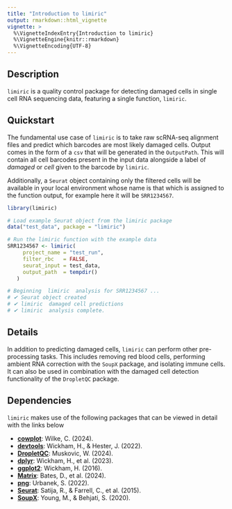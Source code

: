 ```yaml
---
title: "Introduction to limiric"
output: rmarkdown::html_vignette
vignette: >
  %\VignetteIndexEntry{Introduction to limiric}
  %\VignetteEngine{knitr::rmarkdown}
  %\VignetteEncoding{UTF-8}
---
```


## Description

`limiric` is a quality control package for detecting damaged cells in single cell RNA sequencing data, featuring a single function, `limiric`. 

## Quickstart

The fundamental use case of `limiric` is to take raw scRNA-seq alignment files and predict which barcodes are most likely damaged cells. Output comes in the form of a `csv` that will be generated in the `OutputPath`. This will contain all cell barcodes present in the input data alongside a label of _damaged_ or _cell_ given to the barcode by `limiric`. 

Additionally, a `Seurat` object containing only the filtered cells will be available in your local environment whose name is that which is assigned to the function output, for example here it will be `SRR1234567`.

```r
library(limiric)

# Load example Seurat object from the limiric package
data("test_data", package = "limiric")

# Run the limiric function with the example data
SRR1234567 <- limiric(
     project_name = "test_run",
     filter_rbc   = FALSE,
     seurat_input = test_data,
     output_path  = tempdir()
   )

# Beginning  limiric  analysis for SRR1234567 ...
# ✔ Seurat object created
# ✔ limiric  damaged cell predictions
# ✔ limiric  analysis complete.
```


## Details 

In addition to predicting damaged cells, `limiric` can perform other pre-processing tasks. This includes removing red blood cells, performing ambient RNA correction with the `SoupX` package, and isolating immune cells. It can also be used in combination with the damaged cell detection functionality of the `DropletQC` package. 

<!-- For more information and specific usage examples, please refer to the `limiric` GitHub repository https://github.com/AlicenJoyHenning/limiric/ -->


## Dependencies

`limiric` makes use of the following packages that can be viewed in detail with the links below

- **[cowplot](https://github.com/cran/cowplot)**: Wilke, C. (2024). 
- **[devtools](https://github.com/cran/devtools)**: Wickham, H., & Hester, J. (2022).
- **[DropletQC](https://github.com/powellgenomicslab/DropletQC)**: Muskovic, W. (2024).
- **[dplyr](https://github.com/cran/dplyr)**: Wickham, H., et al. (2023).
- **[ggplot2](https://github.com/cran/ggplot2)**: Wickham, H. (2016).
- **[Matrix](https://github.com/cran/Matrix)**: Bates, D., et al. (2024).
- **[png](https://github.com/cran/png)**: Urbanek, S. (2022). 
- **[Seurat](https://satijalab.org/seurat/)**: Satija, R., & Farrell, C., et al. (2015).
- **[SoupX](https://github.com/constantAmateur/SoupX)**: Young, M., & Behjati, S. (2020). 
